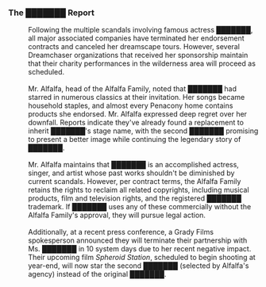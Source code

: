===The ███████ Report===
:Following the multiple scandals involving famous actress ███████, all major associated companies have terminated her endorsement contracts and canceled her dreamscape tours. However, several Dreamchaser organizations that received her sponsorship maintain that their charity performances in the wilderness area will proceed as scheduled.
:<br />Mr. Alfalfa, head of the Alfalfa Family, noted that ███████ had starred in numerous classics at their invitation. Her songs became household staples, and almost every Penacony home contains products she endorsed. Mr. Alfalfa expressed deep regret over her downfall. Reports indicate they've already found a replacement to inherit ███████'s stage name, with the second ███████ promising to present a better image while continuing the legendary story of ███████.
:<br />Mr. Alfalfa maintains that ███████ is an accomplished actress, singer, and artist whose past works shouldn't be diminished by current scandals. However, per contract terms, the Alfalfa Family retains the rights to reclaim all related copyrights, including musical products, film and television rights, and the registered ███████ trademark. If ███████ uses any of these commercially without the Alfalfa Family's approval, they will pursue legal action.
:<br />Additionally, at a recent press conference, a Grady Films spokesperson announced they will terminate their partnership with Ms. ███████ in 10 system days due to her recent negative impact. Their upcoming film ''Spheroid Station'', scheduled to begin shooting at year-end, will now star the second ███████ (selected by Alfalfa's agency) instead of the original ███████.
